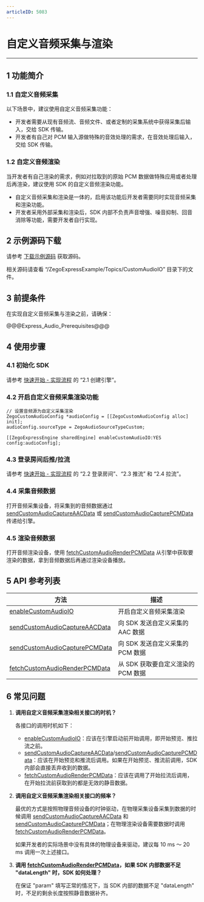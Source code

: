 ```yaml
---
articleID: 5083
---
```

# 自定义音频采集与渲染

- - -

## 1 功能简介

### 1.1 自定义音频采集

以下场景中，建议使用自定义音频采集功能：

- 开发者需要从现有音频流、音频文件、或者定制的采集系统中获得采集后输入，交给 SDK 传输。
- 开发者有自己对 PCM 输入源做特殊的音效处理的需求，在音效处理后输入，交给 SDK 传输。

### 1.2 自定义音频渲染

当开发者有自己渲染的需求，例如对拉取到的原始 PCM 数据做特殊应用或者处理后再渲染，建议使用 SDK 的自定义音频渲染功能。


<div class = 'mk-warning'>

- 自定义音频采集和渲染是一体的，启用该功能后开发者需要同时实现音频采集和渲染功能。
- 开发者采用外部采集和渲染后，SDK 内部不负责声音增强、噪音抑制、回音消除等功能，需要开发者自行实现。
</div>


## 2 示例源码下载

请参考 [下载示例源码](#3126) 获取源码。

相关源码请查看 “/ZegoExpressExample/Topics/CustomAudioIO” 目录下的文件。

## 3 前提条件

在实现自定义音频采集与渲染之前，请确保：

@@@Express_Audio_Prerequisites@@@


## 4 使用步骤

### 4.1 初始化 SDK

请参考 [快速开始 - 实现流程](7628#2_1) 的 “2.1 创建引擎”。

### 4.2 开启自定义音频采集渲染功能

```objc
// 设置音频源为自定义采集渲染
ZegoCustomAudioConfig *audioConfig = [[ZegoCustomAudioConfig alloc] init];
audioConfig.sourceType = ZegoAudioSourceTypeCustom;

[[ZegoExpressEngine sharedEngine] enableCustomAudioIO:YES config:audioConfig];
```

### 4.3 登录房间后推/拉流

请参考 [快速开始 - 实现流程](7628#2_2) 的 “2.2 登录房间”、“2.3 推流” 和 “2.4 拉流”。

### 4.4 采集音频数据

打开音频采集设备，将采集到的音频数据通过 [sendCustomAudioCaptureAACData](@sendCustomAudioCaptureAACData) 或 [sendCustomAudioCapturePCMData](@sendCustomAudioCapturePCMData) 传递给引擎。

### 4.5 渲染音频数据

打开音频渲染设备，使用 [fetchCustomAudioRenderPCMData](@fetchCustomAudioRenderPCMData) 从引擎中获取要渲染的数据，拿到音频数据后再通过渲染设备播放。


## 5 API 参考列表

| 方法 | 描述 |
|-------|--------|
| [enableCustomAudioIO ](/zh/api?doc=Express_Video_SDK_API~ObjectiveC_ios~class~zego-express-engine#enable-custom-audio-io-config) | 开启自定义音频采集渲染 |
| [sendCustomAudioCaptureAACData ](/zh/api?doc=Express_Video_SDK_API~ObjectiveC_ios~class~zego-express-engine#send-custom-audio-capture-aac-data-data-length-config-length-timestamp-param) | 向 SDK 发送自定义采集的 AAC 数据 |
| [sendCustomAudioCapturePCMData ](/zh/api?doc=Express_Video_SDK_API~ObjectiveC_ios~class~zego-express-engine#send-custom-audio-capture-pcm-data-data-length-param) | 向 SDK 发送自定义采集的 PCM 数据 |
| [fetchCustomAudioRenderPCMData ](/zh/api?doc=Express_Video_SDK_API~ObjectiveC_ios~class~zego-express-engine#fetch-custom-audio-render-pcm-data-data-length-param) | 从 SDK 获取要自定义渲染的 PCM 数据 |

## 6 常见问题

1. **调用自定义音频采集渲染相关接口的时机？**

    各接口的调用时机如下：
    - [enableCustomAudioIO](@enableCustomAudioIO)：应该在引擎启动前开始调用，即开始预览、推拉流之前。
    - [sendCustomAudioCaptureAACData](@sendCustomAudioCaptureAACData)/[sendCustomAudioCapturePCMData](@sendCustomAudioCapturePCMData)：应该在开始预览和推流后调用。如果在开始预览、推流前调用，SDK 内部会直接丢弃收到的数据。
    - [fetchCustomAudioRenderPCMData](@fetchCustomAudioRenderPCMData)：应该在调用了开始拉流后调用，在开始拉流前获取到的都是无效的静音数据。

2. **调用自定义音频采集渲染相关接口的频率？**

    最优的方式是按照物理音频设备的时钟驱动，在物理采集设备采集到数据的时候调用 [sendCustomAudioCaptureAACData](@sendCustomAudioCaptureAACData) 和 [sendCustomAudioCapturePCMData](@sendCustomAudioCapturePCMData)；在物理渲染设备需要数据时调用 [fetchCustomAudioRenderPCMData](@fetchCustomAudioRenderPCMData)。

    如果开发者的实际场景中没有具体的物理设备来驱动，建议每 10 ms ～ 20 ms 调用一次上述接口。

3. **调用 [fetchCustomAudioRenderPCMData](@fetchCustomAudioRenderPCMData)，如果 SDK 内部数据不足 "dataLength" 时，SDK 如何处理？**

    在保证 "param" 填写正常的情况下，当 SDK 内部的数据不足 "dataLength" 时，不足的剩余长度按照静音数据补齐。

